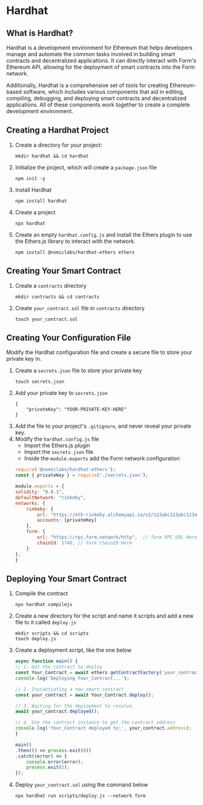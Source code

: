 # Hardhat
## What is Hardhat?

Hardhat is a development environment for Ethereum that helps developers manage and automate the common tasks involved in building smart contracts and decentralized applications.
It can directly interact with Form's Ethereum API, allowing for the deployment of smart contracts into the Form network.

Additionally, Hardhat is a comprehensive set of tools for creating Ethereum-based software, which includes various components that aid in editing, compiling, debugging, and deploying smart contracts and decentralized applications. All of these components work together to create a complete development environment.

## Creating a Hardhat Project

1. Create a directory for your project:
    ```
    mkdir hardhat && cd hardhat
    ```
2. Initialize the project, which will create a `package.json` file
    ```
    npm init -y
    ```
3. Install Hardhat
    ```
    npm install hardhat
    ```
4. Create a project
    ```
    npx hardhat
    ```
5. Create an empty `hardhat.config.js` and install the Ethers plugin to use the Ethers.js library to interact with the network.
    ```
    npm install @nomiclabs/hardhat-ethers ethers
    ```

## Creating Your Smart Contract
1. Create a `contracts` directory
    ```
    mkdir contracts && cd contracts
    ```
2. Create `your_contract.sol` file in `contracts` directory
    ```
    touch your_contract.sol
    ```

## Creating Your Configuration File
Modify the Hardhat configuration file and create a secure file to store your private key in. 

1. Create a `secrets.json` file to store your private key
    ```
    touch secrets.json
    ```
2. Add your private key to `secrets.json`
    ```
    {
        "privateKey": "YOUR-PRIVATE-KEY-HERE"
    }
    ```
3. Add the file to your project's `.gitignore`, and never reveal your private key.
4. Modify the `hardhat.config.js` file
    - Import the Ethers.js plugin
    - Import the `secrets.json` file
    - Inside the `module.exports` add the Form network configuration 
    ```javascript hardhat.config.js
    require('@nomiclabs/hardhat-ethers');
    const { privateKey } = require('./secrets.json');

    module.exports = {
    solidity: "0.8.1",
    defaultNetwork: "rinkeby",
    networks: {
        rinkeby: {
            url: "https://eth-rinkeby.alchemyapi.io/v2/123abc123abc123abc123abc123abcde",
            accounts: [privateKey]
        },
        form: {
            url: "https://rpc.form.network/http",  // form RPC URL Here
            chainId: 1748, // form ChainID Here
        }
    },
    }
    ```

## Deploying Your Smart Contract
1. Compile the contract
    ```
    npx hardhat compilejs
    ```
2. Create a new directory for the script and name it scripts and add a new file to it called `deploy.js`
    ```
    mkdir scripts && cd scripts
    touch deploy.js
    ```
3. Create a deployment script, like the one below 
    ```javascript scripts/deploy.js
    async function main() {
    // 1. Get the contract to deploy
    const Your_Contract = await ethers.getContractFactory('your_contract');
    console.log('Deploying Your_Contract...');

    // 2. Instantiating a new smart contract
    const your_contract = await Your_Contract.deploy();

    // 3. Waiting for the deployment to resolve
    await your_contract.deployed();

    // 4. Use the contract instance to get the contract address
    console.log('Your_Contract deployed to:', your_contract.address);
    }

    main()
    .then(() => process.exit(0))
    .catch((error) => {
        console.error(error);
        process.exit(1);
    });
    ```
4. Deploy `your_contract.sol` using the command below
    ```
    npx hardhat run scripts/deploy.js --network form
    ```
